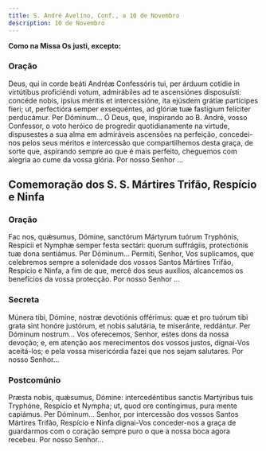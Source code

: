 ```yaml
---
title: S. André Avelino, Conf., a 10 de Novembro
description: 10 de Novembro
---
```


**Como na Missa Os justi, excepto:**


<LinkCard
  href="/missal/comum/14confessoresnaopontifices1"
  title="Confessores não Pontífices - Missa Os justi"
/>

### Oração

<div class="side-by-side not-content">
  <span>
    Deus, qui in corde beáti Andréæ Confessóris tui, per árduum cotídie in virtútibus proficiéndi
    votum, admirábiles ad te ascensiónes disposuísti: concéde nobis, ipsíus méritis et
    intercessióne, ita ejúsdem grátiæ partícipes fieri; ut, perfectióra semper exsequéntes, ad
    glóriæ tuæ fastígium felíciter perducámur. Per Dóminum...
  </span>
  <span>
    Ó Deus, que, inspirando ao B. André, vosso Confessor, o voto heróico de progredir
    quotidianamente na virtude, dispusestes a sua alma em admiráveis ascensões na perfeição,
    concedei-nos pelos seus méritos e intercessão que compartilhemos desta graça, de sorte que,
    aspirando sempre ao que é mais perfeito, cheguemos com alegria ao cume da vossa glória. Por
    nosso Senhor ...
  </span>
</div>

## Comemoração dos S. S. Mártires Trifão, Respício e Ninfa

### Oração

<div class="side-by-side not-content">
  <span>
    Fac nos, quǽsumus, Dómine, sanctórum Mártyrum tuórum Tryphónis, Respícii et Nymphæ semper festa
    sectári: quorum suffrágiis, protectiónis tuæ dona sentiámus. Per Dóminum...
  </span>
  <span>
    Permiti, Senhor, Vos suplicamos, que celebremos sempre a solenidade dos vossos Santos Mártires
    Trifão, Respício e Ninfa, a fim de que, mercê dos seus auxílios, alcancemos os benefícios da
    vossa protecção. Por nosso Senhor ...
  </span>
</div>

### Secreta

<div class="side-by-side not-content">
  <span>
    Múnera tibi, Dómine, nostræ devotiónis offérimus: quæ et pro tuórum tibi grata sint honóre
    justórum, et nobis salutária, te miseránte, reddántur. Per Dóminum nostrum...
  </span>
  <span>
    Vos oferecemos, Senhor, estes dons da nossa devoção; e, em atenção aos merecimentos dos vossos
    justos, dignai-Vos aceitá-los; e pela vossa misericórdia fazei que nos sejam salutares. Por
    nosso Senhor...
  </span>
</div>

### Postcomúnio

<div class="side-by-side not-content">
  <span>
    Præsta nobis, quǽsumus, Dómine: intercedéntibus sanctis Martýribus tuis Tryphóne, Respício et
    Nympha; ut, quod ore contíngimus, pura mente capiámus. Per Dóminum...
  </span>
  <span>
    Senhor, por intercessão dos vossos Santos Mártires Trifão, Respício e Ninfa dignai-Vos
    conceder-nos a graça de guardarmos com o coração sempre puro o que a nossa boca agora recebeu.
    Por nosso Senhor...
  </span>
</div>
